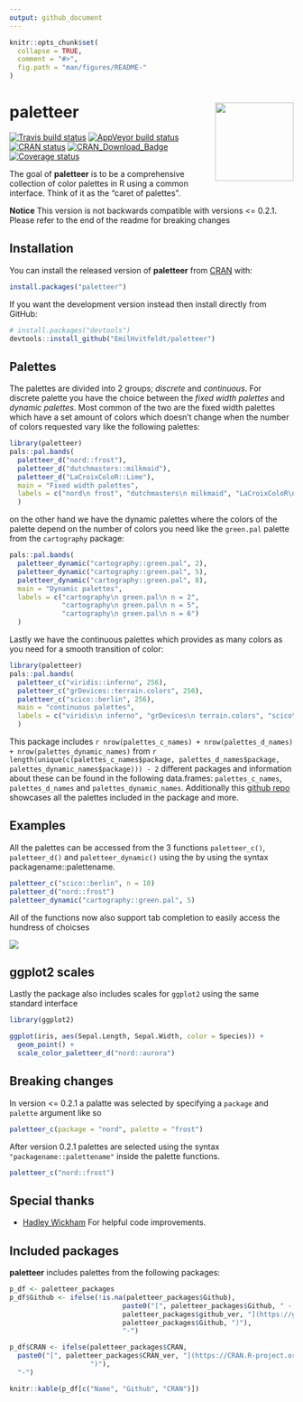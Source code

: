 ```yaml
---
output: github_document
---
```


<!-- README.md is generated from README.Rmd. Please edit that file -->

```r
knitr::opts_chunk$set(
  collapse = TRUE,
  comment = "#>",
  fig.path = "man/figures/README-"
)
```

# paletteer <img src='man/figures/logo.png' align="right" height="139" />

[![Travis build status](https://travis-ci.org/EmilHvitfeldt/paletteer.svg?branch=master)](https://travis-ci.org/EmilHvitfeldt/paletteer)
[![AppVeyor build status](https://ci.appveyor.com/api/projects/status/github/EmilHvitfeldt/paletteer?branch=master&svg=true)](https://ci.appveyor.com/project/EmilHvitfeldt/paletteer)
[![CRAN status](https://www.r-pkg.org/badges/version/paletteer)](https://cran.r-project.org/package=paletteer)
[![CRAN_Download_Badge](http://cranlogs.r-pkg.org/badges/paletteer)](https://CRAN.R-project.org/package=paletteer)
[![Coverage status](https://codecov.io/gh/EmilHvitfeldt/paletteer/branch/master/graph/badge.svg)](https://codecov.io/github/EmilHvitfeldt/paletteer?branch=master)

The goal of **paletteer** is to be a comprehensive collection of color palettes in R using a common interface. Think of it as the "caret of palettes".

**Notice** This version is not backwards compatible with versions <= 0.2.1. Please refer to the end of the readme for breaking changes

## Installation

You can install the released version of **paletteer** from [CRAN](https://CRAN.R-project.org) with:

``` r
install.packages("paletteer")
```

If you want the development version instead then install directly from GitHub:

```r
# install.packages("devtools")
devtools::install_github("EmilHvitfeldt/paletteer")
```

## Palettes

The palettes are divided into 2 groups; *discrete* and *continuous*. For discrete palette you have the choice between the *fixed width palettes* and *dynamic palettes*. Most common of the two are the fixed width palettes which have a set amount of colors which doesn't change when the number of colors requested vary like the following palettes:

```r
library(paletteer)
pals::pal.bands(
  paletteer_d("nord::frost"),
  paletteer_d("dutchmasters::milkmaid"),
  paletteer_d("LaCroixColoR::Lime"), 
  main = "Fixed width palettes",
  labels = c("nord\n frost", "dutchmasters\n milkmaid", "LaCroixColoR\n Lime")
  )
```

on the other hand we have the dynamic palettes where the colors of the palette depend on the number of colors you need like the `green.pal` palette from the `cartography` package:

```r
pals::pal.bands(
  paletteer_dynamic("cartography::green.pal", 2),
  paletteer_dynamic("cartography::green.pal", 5),
  paletteer_dynamic("cartography::green.pal", 8),
  main = "Dynamic palettes",
  labels = c("cartography\n green.pal\n n = 2",
             "cartography\n green.pal\n n = 5",
             "cartography\n green.pal\n n = 6")
  )
```

Lastly we have the continuous palettes which provides as many colors as you need for a smooth transition of color:

```r
library(paletteer)
pals::pal.bands(
  paletteer_c("viridis::inferno", 256),
  paletteer_c("grDevices::terrain.colors", 256),
  paletteer_c("scico::berlin", 256), 
  main = "continuous palettes",
  labels = c("viridis\n inferno", "grDevices\n terrain.colors", "scico\n berlin")
  )
```

This package includes `r nrow(palettes_c_names) + nrow(palettes_d_names) + nrow(palettes_dynamic_names)` from `r length(unique(c(palettes_c_names$package, palettes_d_names$package, palettes_dynamic_names$package))) - 2` different packages and information about these can be found in the following data.frames: `palettes_c_names`, `palettes_d_names` and `palettes_dynamic_names`. Additionally this [github repo](https://github.com/EmilHvitfeldt/r-color-palettes) showcases all the palettes included in the package and more.

## Examples

All the palettes can be accessed from the 3 functions `paletteer_c()`, `paletteer_d()` and `paletteer_dynamic()` using the by using the syntax packagename::palettename.

```r
paletteer_c("scico::berlin", n = 10)
paletteer_d("nord::frost")
paletteer_dynamic("cartography::green.pal", 5)
```

All of the functions now also support tab completion to easily access the hundress of choicses

![](man/figures/paletteer-demo.gif)

## ggplot2 scales

Lastly the package also includes scales for `ggplot2` using the same standard interface

```r
library(ggplot2)

ggplot(iris, aes(Sepal.Length, Sepal.Width, color = Species)) +
  geom_point() +
  scale_color_paletteer_d("nord::aurora")
```

## Breaking changes

In version <= 0.2.1 a palatte was selected by specifying a `package` and `palette` argument like so

```r
paletteer_c(package = "nord", palette = "frost")
```

After version 0.2.1 palettes are selected using the syntax `"packagename::palettename"` inside the palette functions.

```r
paletteer_c("nord::frost")
```

## Special thanks

- [Hadley Wickham](https://github.com/hadley) For helpful code improvements.

## Included packages

**paletteer** includes palettes from the following packages:

```r
p_df <- paletteer_packages 
p_df$Github <- ifelse(!is.na(paletteer_packages$Github),
                            paste0("[", paletteer_packages$Github, " - ", 
                            paletteer_packages$github_ver, "](https://github.com/", 
                            paletteer_packages$Github, ")"),
                            "-")

p_df$CRAN <- ifelse(paletteer_packages$CRAN,
  paste0("[", paletteer_packages$CRAN_ver, "](https://CRAN.R-project.org/package=", paletteer_packages$Name, 
                    ")"),
  "-")

knitr::kable(p_df[c("Name", "Github", "CRAN")])
```
